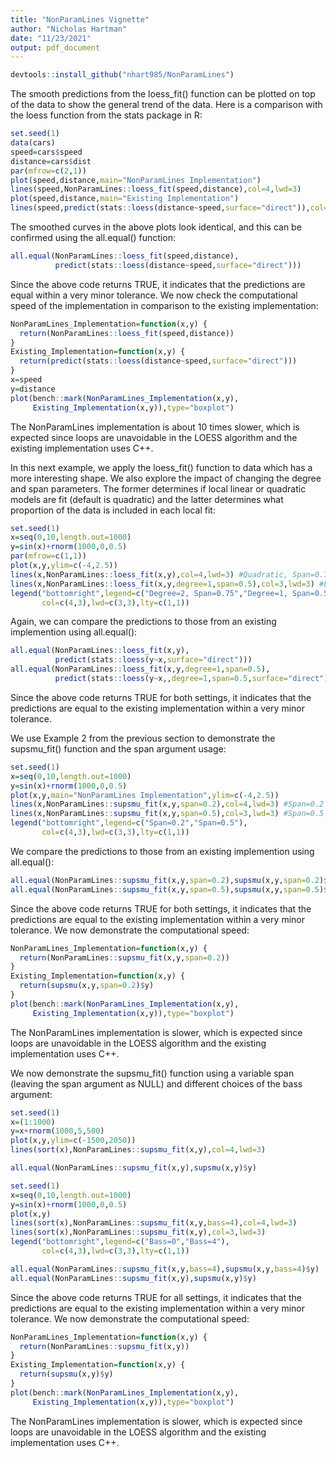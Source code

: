```yaml
---
title: "NonParamLines Vignette"
author: "Nicholas Hartman"
date: "11/23/2021"
output: pdf_document
---
```


\section{Loading the NonParamLines Package}

```r
devtools::install_github("nhart985/NonParamLines")
```

\section{LOESS Smoother (Cleveland, 1979)}

\subsection{Example 1: Cars Data from the stats Package}

\noindent The smooth predictions from the loess_fit() function can be plotted on top of the data to show the general trend of the data. Here is a comparison with the loess function from the stats package in R: 

```r
set.seed(1)
data(cars)
speed=cars$speed
distance=cars$dist
par(mfrow=c(2,1))
plot(speed,distance,main="NonParamLines Implementation")
lines(speed,NonParamLines::loess_fit(speed,distance),col=4,lwd=3)
plot(speed,distance,main="Existing Implementation")
lines(speed,predict(stats::loess(distance~speed,surface="direct")),col=4,lwd=3)
```

\noindent The smoothed curves in the above plots look identical, and this can be confirmed using the all.equal() function:

```r
all.equal(NonParamLines::loess_fit(speed,distance),
          predict(stats::loess(distance~speed,surface="direct")))
```

\noindent Since the above code returns TRUE, it indicates that the predictions are equal within a very minor tolerance. We now check the computational speed of the implementation in comparison to the existing implementation:

```r
NonParamLines_Implementation=function(x,y) {
  return(NonParamLines::loess_fit(speed,distance))
}
Existing_Implementation=function(x,y) {
  return(predict(stats::loess(distance~speed,surface="direct")))
}
x=speed
y=distance
plot(bench::mark(NonParamLines_Implementation(x,y),
     Existing_Implementation(x,y)),type="boxplot")
```

\noindent The NonParamLines implementation is about 10 times slower, which is expected since loops are unavoidable in the LOESS algorithm and the existing implementation uses C++. 

\subsection{Example 2: A More Complicated Relationship}

\noindent In this next example, we apply the loess_fit() function to data which has a more interesting shape. We also explore the impact of changing the degree and span parameters. The former determines if local linear or quadratic models are fit (default is quadratic) and the latter determines what proportion of the data is included in each local fit:

```r
set.seed(1)
x=seq(0,10,length.out=1000)
y=sin(x)+rnorm(1000,0,0.5)
par(mfrow=c(1,1))
plot(x,y,ylim=c(-4,2.5))
lines(x,NonParamLines::loess_fit(x,y),col=4,lwd=3) #Quadratic, Span=0.75
lines(x,NonParamLines::loess_fit(x,y,degree=1,span=0.5),col=3,lwd=3) #Linear, Span=0.5
legend("bottomright",legend=c("Degree=2, Span=0.75","Degree=1, Span=0.5"),
       col=c(4,3),lwd=c(3,3),lty=c(1,1))
```

\noindent Again, we can compare the predictions to those from an existing implemention using all.equal():

```r
all.equal(NonParamLines::loess_fit(x,y),
          predict(stats::loess(y~x,surface="direct")))
all.equal(NonParamLines::loess_fit(x,y,degree=1,span=0.5),
          predict(stats::loess(y~x,,degree=1,span=0.5,surface="direct")))
```

\noindent Since the above code returns TRUE for both settings, it indicates that the predictions are equal to the existing implementation within a very minor tolerance. 
\section{Friedman's Super Smoother (Friedman, 1984) with Fixed Span}

\subsection{Example}

\noindent We use Example 2 from the previous section to demonstrate the supsmu_fit() function and the span argument usage:

```r
set.seed(1)
x=seq(0,10,length.out=1000)
y=sin(x)+rnorm(1000,0,0.5)
plot(x,y,main="NonParamLines Implementation",ylim=c(-4,2.5))
lines(x,NonParamLines::supsmu_fit(x,y,span=0.2),col=4,lwd=3) #Span=0.2
lines(x,NonParamLines::supsmu_fit(x,y,span=0.5),col=3,lwd=3) #Span=0.5
legend("bottomright",legend=c("Span=0.2","Span=0.5"),
       col=c(4,3),lwd=c(3,3),lty=c(1,1))
```

\noindent We compare the predictions to those from an existing implemention using all.equal():

```r
all.equal(NonParamLines::supsmu_fit(x,y,span=0.2),supsmu(x,y,span=0.2)$y)
all.equal(NonParamLines::supsmu_fit(x,y,span=0.5),supsmu(x,y,span=0.5)$y)
```

\noindent Since the above code returns TRUE for both settings, it indicates that the predictions are equal to the existing implementation within a very minor tolerance. We now demonstrate the computational speed:

```r
NonParamLines_Implementation=function(x,y) {
  return(NonParamLines::supsmu_fit(x,y,span=0.2))
}
Existing_Implementation=function(x,y) {
  return(supsmu(x,y,span=0.2)$y)
}
plot(bench::mark(NonParamLines_Implementation(x,y),
     Existing_Implementation(x,y)),type="boxplot")
```

\noindent The NonParamLines implementation is slower, which is expected since loops are unavoidable in the LOESS algorithm and the existing implementation uses C++. 

\section{Friedman's Super Smoother (Friedman, 1984) with Variable Span}

\noindent We now demonstrate the supsmu_fit() function using a variable span (leaving the span argument as NULL) and different choices of the bass argument:

\subsection{Example 1: A Weak Linear Relationship}

```r
set.seed(1)
x=(1:1000)
y=x+rnorm(1000,5,500)
plot(x,y,ylim=c(-1500,2050))
lines(sort(x),NonParamLines::supsmu_fit(x,y),col=4,lwd=3)
```

```r
all.equal(NonParamLines::supsmu_fit(x,y),supsmu(x,y)$y)
```

\subsection*{Example 2: A More Complicated Relationship}

```r
set.seed(1)
x=seq(0,10,length.out=1000)
y=sin(x)+rnorm(1000,0,0.5)
plot(x,y)
lines(sort(x),NonParamLines::supsmu_fit(x,y,bass=4),col=4,lwd=3)
lines(sort(x),NonParamLines::supsmu_fit(x,y),col=3,lwd=3)
legend("bottomright",legend=c("Bass=0","Bass=4"),
       col=c(4,3),lwd=c(3,3),lty=c(1,1))
```

```r
all.equal(NonParamLines::supsmu_fit(x,y,bass=4),supsmu(x,y,bass=4)$y)
all.equal(NonParamLines::supsmu_fit(x,y),supsmu(x,y)$y)
```

\noindent Since the above code returns TRUE for all settings, it indicates that the predictions are equal to the existing implementation within a very minor tolerance. We now demonstrate the computational speed:

```r
NonParamLines_Implementation=function(x,y) {
  return(NonParamLines::supsmu_fit(x,y))
}
Existing_Implementation=function(x,y) {
  return(supsmu(x,y)$y)
}
plot(bench::mark(NonParamLines_Implementation(x,y),
     Existing_Implementation(x,y)),type="boxplot")
```

\noindent The NonParamLines implementation is slower, which is expected since loops are unavoidable in the LOESS algorithm and the existing implementation uses C++.




